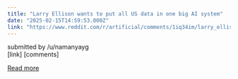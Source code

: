 ```yaml
---
title: "Larry Ellison wants to put all US data in one big AI system"
date: "2025-02-15T14:59:53.000Z"
link: "https://www.reddit.com/r/artificial/comments/1iq34im/larry_ellison_wants_to_put_all_us_data_in_one_big/"
---
```


submitted by    /u/namanyayg  
 [link]   [comments]

[Read more](https://www.reddit.com/r/artificial/comments/1iq34im/larry_ellison_wants_to_put_all_us_data_in_one_big/)
